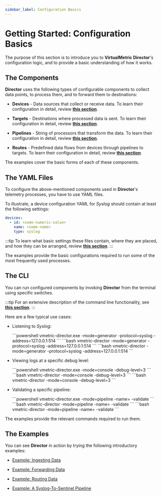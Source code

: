 ```yaml
---
sidebar_label: Configuration Basics
---
```


# Getting Started: Configuration Basics

The purpose of this section is to introduce you to **VirtualMetric Director**'s configuration logic, and to provide a basic understanding of how it works.

## The Components

**Director** uses the following types of configurable components to collect data points, to process them, and to forward them to destinations:

* **Devices** - Data sources that collect or receive data. To learn their configuration in detail, review [**this section**](../configuration/devices/index.mdx#configuration).

* **Targets** - Destinations where processed data is sent. To learn their configuration in detail, review [**this section**](../configuration/targets/index.mdx#configuration).

* **Pipelines** - String of processors that transform the data. To learn their configuration in detail, review [**this section**](../configuration/pipelines/index.mdx#configuration).

* **Routes** - Predefined data flows from devices through pipelines to targets. To learn their configuration in detail, review [**this section**](../configuration/routes.mdx#configuration).

The examples cover the basic forms of each of these components.

## The YAML Files

To configure the above-mentioned components used in **Director**'s telemetry processes, you have to use YAML files.

To illustrate, a device configuration YAML for _Syslog_ should contain at least the following settings:

```yaml
devices:
  - id: <some-numeric-value>
    name: <some-name>
    type: syslog
```

:::tip
To learn what basic settings these files contain, where they are placed, and how they can be arranged, review [**this section**](../configuration/index.mdx#files-and-directories).
:::

The examples provide the basic configurations required to run some of the most frequently used processes.

## The CLI

You can run configured components by invoking **Director** from the terminal using specific switches.

:::tip
For an extensive description of the command line functionality, see [**this section**](../cli.mdx).
:::

Here are a few typical use cases:

* Listening to _Syslog_:

  <Tabs groupId="os-options">
    <TabItem value="windows" label="Windows" default>
      ```powershell
      vmetric-director.exe -mode=generator -protocol=syslog -address=127.0.0.1:514
      ```
    </TabItem>
    
    <TabItem value="linux" label="Linux">
      ```bash
      vmetric-director -mode=generator -protocol=syslog -address=127.0.0.1:514
      ```
    </TabItem>

    <TabItem value="macos" label="macOS">
      ```bash
      vmetric-director -mode=generator -protocol=syslog -address=127.0.0.1:514
      ```
    </TabItem>
  </Tabs>

* Viewing logs at a specific debug level:

  <Tabs groupId="os-options">
    <TabItem value="windows" label="Windows" default>
      ```powershell
      vmetric-director.exe -mode=console -debug-level=3
      ```
    </TabItem>
    
    <TabItem value="linux" label="Linux">
      ```bash
      vmetric-director -mode=console -debug-level=3
      ```
    </TabItem>

    <TabItem value="macos" label="macOS">
      ```bash
      vmetric-director -mode=console -debug-level=3
      ```
    </TabItem>
  </Tabs>

* Validating a specific pipeline:

  <Tabs groupId="os-options">
    <TabItem value="windows" label="Windows" default>
      ```powershell
      vmetric-director.exe -mode=pipeline -name=<pipeline_name> -validate
      ```
    </TabItem>

    <TabItem value="linux" label="Linux">
      ```bash
      vmetric-director -mode=pipeline -name=<pipeline_name> -validate
      ```
    </TabItem>

    <TabItem value="macos" label="macOS">
      ```bash
      vmetric-director -mode=pipeline -name=<pipeline_name> -validate
      ```
    </TabItem>
  </Tabs>

The examples provide the relevant commands required to run them.

## The Examples

You can see **Director** in action by trying the following introductory examples:

- [Example: Ingesting Data](./example-ingesting-data.mdx)

- [Example: Forwarding Data](./example-forwarding-data.mdx)

- [Example: Routing Data](./example-routing-data.mdx)

- [Example: A Syslog-To-Sentinel Pipeline](./example-a-syslog-to-sentinel-pipeline.mdx)

